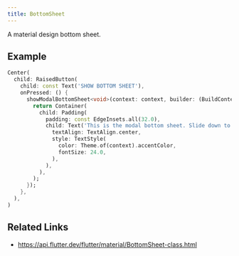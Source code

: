 ```yaml
---
title: BottomSheet
---
```


A material design bottom sheet.

## Example

```dart liveslice=BottomSheet
Center(
  child: RaisedButton(
    child: const Text('SHOW BOTTOM SHEET'),
    onPressed: () {
      showModalBottomSheet<void>(context: context, builder: (BuildContext context) {
        return Container(
          child: Padding(
            padding: const EdgeInsets.all(32.0),
            child: Text('This is the modal bottom sheet. Slide down to dismiss.',
              textAlign: TextAlign.center,
              style: TextStyle(
                color: Theme.of(context).accentColor,
                fontSize: 24.0,
              ),
            ),
          ),
        );
      });
    },
  ),
)
```

## Related Links

- https://api.flutter.dev/flutter/material/BottomSheet-class.html
